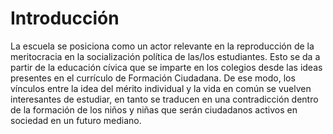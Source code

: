 # Introducción

La escuela se posiciona como un actor relevante en la reproducción de la meritocracia en la socialización política de las/los estudiantes. Esto se da a partir de la educación cívica que se imparte en los colegios desde las ideas presentes en el currículo de Formación Ciudadana. De ese modo, los vínculos entre la idea del mérito individual y la vida en común se vuelven interesantes de estudiar, en tanto se traducen en una contradicción dentro de la formación de los niños y niñas que serán ciudadanos activos en sociedad en un futuro mediano. 
